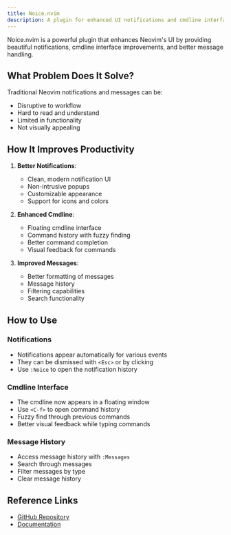 ```yaml
---
title: Noice.nvim
description: A plugin for enhanced UI notifications and cmdline interface
---
```


Noice.nvim is a powerful plugin that enhances Neovim's UI by providing beautiful notifications, cmdline interface improvements, and better message handling.

## What Problem Does It Solve?

Traditional Neovim notifications and messages can be:
- Disruptive to workflow
- Hard to read and understand
- Limited in functionality
- Not visually appealing

## How It Improves Productivity

1. **Better Notifications**: 
   - Clean, modern notification UI
   - Non-intrusive popups
   - Customizable appearance
   - Support for icons and colors

2. **Enhanced Cmdline**:
   - Floating cmdline interface
   - Command history with fuzzy finding
   - Better command completion
   - Visual feedback for commands

3. **Improved Messages**:
   - Better formatting of messages
   - Message history
   - Filtering capabilities
   - Search functionality

## How to Use

### Notifications
- Notifications appear automatically for various events
- They can be dismissed with `<Esc>` or by clicking
- Use `:Noice` to open the notification history

### Cmdline Interface
- The cmdline now appears in a floating window
- Use `<C-f>` to open command history
- Fuzzy find through previous commands
- Better visual feedback while typing commands

### Message History
- Access message history with `:Messages`
- Search through messages
- Filter messages by type
- Clear message history

## Reference Links
- [GitHub Repository](https://github.com/folke/noice.nvim)
- [Documentation](https://github.com/folke/noice.nvim#-features) 